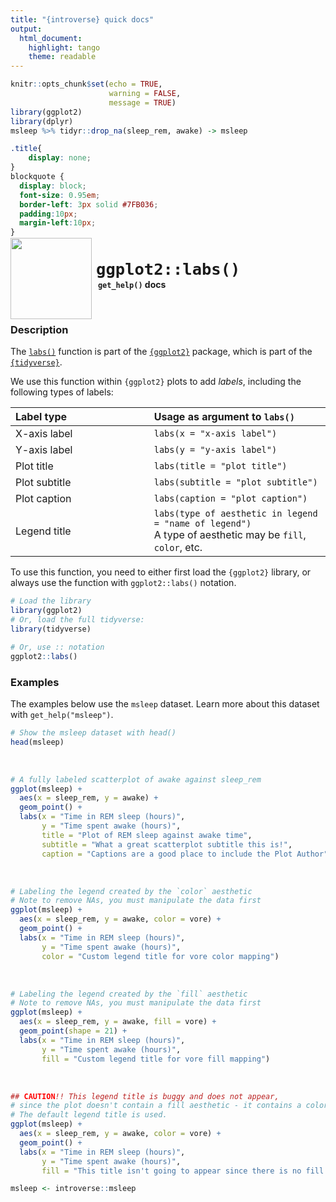 ```yaml
---
title: "{introverse} quick docs"
output: 
  html_document:
    highlight: tango
    theme: readable
---
```



```r
knitr::opts_chunk$set(echo = TRUE, 
                      warning = FALSE, 
                      message = TRUE)
library(ggplot2)
library(dplyr)
msleep %>% tidyr::drop_na(sleep_rem, awake) -> msleep
```

```css
.title{
    display: none;
}
blockquote {
  display: block;
  font-size: 0.95em;
  border-left: 3px solid #7FB036;
  padding:10px;
  margin-left:10px;
}
```

<div>
<br>
 <img src = "logo.png" style = "float:left;height:130px;margin-top:-30px;">
 <span style = "font-weight:bold;font-size:30px;"> 
  &nbsp;<code>ggplot2::labs()</code>
 </span>
 <br>
 <b>&nbsp;&nbsp;&nbsp;<code>get_help()</code> docs</b>
</div>
<br>

### Description

The [`labs()`](https://ggplot2.tidyverse.org/reference/labs.html) function is part of the [`{ggplot2}`](https://ggplot2.tidyverse.org/) package, which is part of the [`{tidyverse}`](https://www.tidyverse.org/).

We use this function within `{ggplot2}` plots to add _labels_, including the following types of labels:


| Label type | Usage as argument to `labs()` |
|:----------|:-------------|
| X-axis label | `labs(x = "x-axis label")` |
| Y-axis label | `labs(y = "y-axis label")` |
| Plot title | `labs(title = "plot title")` |
| Plot subtitle | `labs(subtitle = "plot subtitle")` |
| Plot caption | `labs(caption = "plot caption")` |
| Legend title | `labs(type of aesthetic in legend = "name of legend")` <br> A type of aesthetic may be `fill`, `color`, etc. |



<!-- Add the following if the topic is a function that does NOT come with base R, and uncomment/fill in the subsequent multiline HTML comment: -->
To use this function, you need to either first load the `{ggplot2}` library, or always use the function with `ggplot2::labs()` notation.

```r
# Load the library
library(ggplot2)
# Or, load the full tidyverse:
library(tidyverse)

# Or, use :: notation
ggplot2::labs()
```



### Examples

The examples below use the `msleep` dataset. Learn more about this dataset with `get_help("msleep")`.

```r
# Show the msleep dataset with head()
head(msleep)
```

<br>
```r
# A fully labeled scatterplot of awake against sleep_rem
ggplot(msleep) + 
  aes(x = sleep_rem, y = awake) + 
  geom_point() +
  labs(x = "Time in REM sleep (hours)",
       y = "Time spent awake (hours)",
       title = "Plot of REM sleep against awake time",
       subtitle = "What a great scatterplot subtitle this is!",
       caption = "Captions are a good place to include the Plot Author")
```

<br>

```r
# Labeling the legend created by the `color` aesthetic
# Note to remove NAs, you must manipulate the data first
ggplot(msleep) + 
  aes(x = sleep_rem, y = awake, color = vore) + 
  geom_point() +
  labs(x = "Time in REM sleep (hours)",
       y = "Time spent awake (hours)",
       color = "Custom legend title for vore color mapping")
```

<br>


```r
# Labeling the legend created by the `fill` aesthetic
# Note to remove NAs, you must manipulate the data first
ggplot(msleep) + 
  aes(x = sleep_rem, y = awake, fill = vore) + 
  geom_point(shape = 21) +
  labs(x = "Time in REM sleep (hours)",
       y = "Time spent awake (hours)",
       fill = "Custom legend title for vore fill mapping")
```


<br>

```r
## CAUTION!! This legend title is buggy and does not appear,
# since the plot doesn't contain a fill aesthetic - it contains a color
# The default legend title is used.
ggplot(msleep) + 
  aes(x = sleep_rem, y = awake, color = vore) + 
  geom_point() +
  labs(x = "Time in REM sleep (hours)",
       y = "Time spent awake (hours)",
       fill = "This title isn't going to appear since there is no fill aes")
```


```r
msleep <- introverse::msleep
```